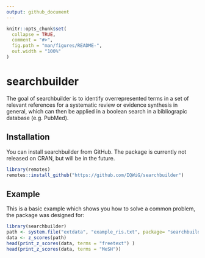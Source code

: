 ```yaml
---
output: github_document
---
```


<!-- README.md is generated from README.Rmd. Please edit that file -->

```r
knitr::opts_chunk$set(
  collapse = TRUE,
  comment = "#>",
  fig.path = "man/figures/README-",
  out.width = "100%"
)
```
# searchbuilder

<!-- badges: start -->
<!-- badges: end -->

The goal of searchbuilder is to identify overrepresented terms in a set of relevant references for a systematic review or evidence synthesis in general, which can then be applied in a boolean search in a bibliograpic database (e.g. PubMed).

## Installation
You can install searchbuilder from GitHub. The package is currently not released on CRAN, but will be in the future.
```r
library(remotes)
remotes::install_github("https://github.com/IQWiG/searchbuilder")

```

## Example

This is a basic example which shows you how to solve a common problem, the package was designed for:

```r
library(searchbuilder)
path <- system.file("extdata", "example_ris.txt", package= "searchbuilder", mustWork = T)
data <- z_scores(path)
head(print_z_scores(data, terms = "freetext") )
head(print_z_scores(data, terms = "MeSH"))
```
